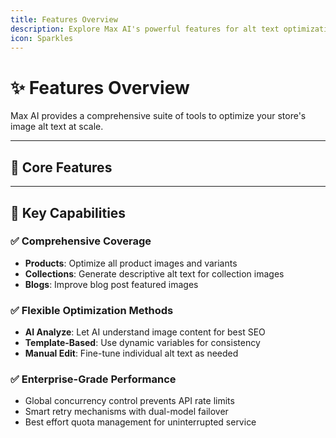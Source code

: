 ```yaml
---
title: Features Overview
description: Explore Max AI's powerful features for alt text optimization
icon: Sparkles
---
```



# ✨ Features Overview

Max AI provides a comprehensive suite of tools to optimize your store's image alt text at scale.

---

## 🎯 Core Features

<Cards>
  <Card
    title="🤖 AI Optimization"
    description="State-of-the-art vision AI analyzes images and business context"
    href="/docs/max-ai-alt-text-optimizer/features/ai-optimization"
  />
  <Card
    title="📝 Dynamic Format Templates"
    description="Create consistent alt text with customizable templates"
    href="/docs/max-ai-alt-text-optimizer/features/templates"
  />
  <Card
    title="⚡ Bulk Operations"
    description="Process hundreds of images in minutes"
    href="/docs/max-ai-alt-text-optimizer/features/bulk-processing"
  />
  <Card
    title="🔄 Automation"
    description="Set and forget with automated daily/weekly scans"
    href="/docs/max-ai-alt-text-optimizer/features/automation"
  />
  <Card
    title="📊 Dashboard Analytics"
    description="Track optimization progress and coverage metrics"
    href="/docs/max-ai-alt-text-optimizer/features/dashboard"
  />
  <Card
    title="🌍 Multi-language Support"
    description="Generate alt text in 18 languages automatically"
    href="/docs/max-ai-alt-text-optimizer/features/languages"
  />
</Cards>

---

## 🚀 Key Capabilities

### ✅ Comprehensive Coverage
- **Products**: Optimize all product images and variants
- **Collections**: Generate descriptive alt text for collection images
- **Blogs**: Improve blog post featured images

### ✅ Flexible Optimization Methods
- **AI Analyze**: Let AI understand image content for best SEO
- **Template-Based**: Use dynamic variables for consistency
- **Manual Edit**: Fine-tune individual alt text as needed

### ✅ Enterprise-Grade Performance
- Global concurrency control prevents API rate limits
- Smart retry mechanisms with dual-model failover
- Best effort quota management for uninterrupted service
